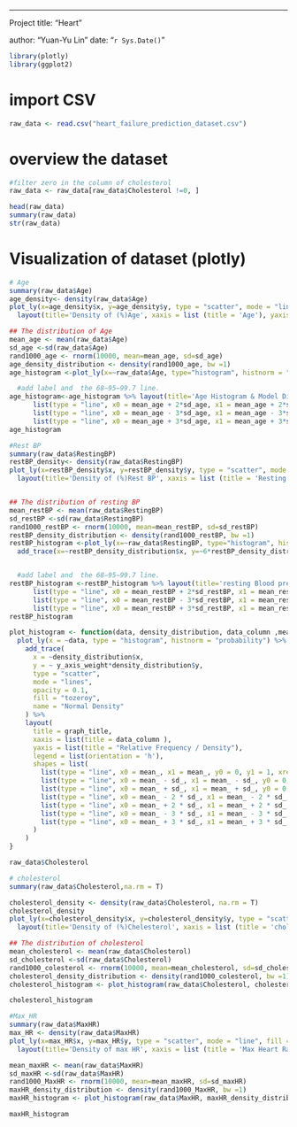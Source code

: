 ------------------------------------------------------------------------

Project title: "Heart "

author: "Yuan-Yu Lin" date: "`r Sys.Date()`"

```r
library(plotly)
library(ggplot2)
```

# import CSV

```r
raw_data <- read.csv("heart_failure_prediction_dataset.csv")


```

# overview the dataset

```r
#filter zero in the column of cholesterol
raw_data <- raw_data[raw_data$Cholesterol !=0, ]

head(raw_data)
summary(raw_data)
str(raw_data)
```

# Visualization of dataset (plotly)

```r
# Age 
summary(raw_data$Age)
age_density<- density(raw_data$Age)
plot_ly(x=age_density$x, y=age_density$y, type = "scatter", mode = "line", fill = "tozeroy", name = "Density") %>%
  layout(title='Density of (%)Age', xaxis = list (title = 'Age'), yaxis = list (title = 'Density'))

## The distribution of Age 
mean_age <- mean(raw_data$Age)
sd_age <-sd(raw_data$Age)
rand1000_age <- rnorm(10000, mean=mean_age, sd=sd_age)
age_density_distribution <- density(rand1000_age, bw =1)
age_histogram <-plot_ly(x=~raw_data$Age, type="histogram", histnorm = "probability", name = "Age Histogram") %>% add_trace(x=~age_density_distribution$x, y=~2.5*age_density_distribution$y,type = "scatter", mode = "lines", opacity=0.1, fill = "tozeroy", name = "Normal Density") 

  #add label and  the 68−95−99.7 line.
age_histogram<-age_histogram %>% layout(title='Age Histogram & Model Distribution', xaxis = list(title = "Age"), yaxis = list(title = "relative frequency/density"), legend = list(orientation = 'h'), shapes = list(list(type = "line", x0 = mean_age, x1 = mean_age, y0 = 0, y1 = 1, xref = "x", yref = "paper", line = list(color = "black", dash="dash")),list(type = "line", x0 = mean_age - sd_age, x1 = mean_age - sd_age, y0 = 0, y1 = 1, xref = "x", yref = "paper", line = list(color = "red", dash="dot")), list(type = "line", x0 = mean_age + sd_age, x1 = mean_age + sd_age, y0 = 0, y1 = 1, xref = "x", yref = "paper", line = list(color = "red", dash="dot")), list(type = "line", x0 = mean_age - 2*sd_age, x1 = mean_age - 2*sd_age, y0 = 0, y1 = 1, xref = "x", yref = "paper", line = list(color = "blue", dash="dot")),
      list(type = "line", x0 = mean_age + 2*sd_age, x1 = mean_age + 2*sd_age, y0 = 0, y1 = 1, xref = "x", yref = "paper", line = list(color = "blue", dash="dot")),
      list(type = "line", x0 = mean_age - 3*sd_age, x1 = mean_age - 3*sd_age, y0 = 0, y1 = 1, xref = "x", yref = "paper", line = list(color = "green", dash="dot")),
      list(type = "line", x0 = mean_age + 3*sd_age, x1 = mean_age + 3*sd_age, y0 = 0, y1 = 1, xref = "x", yref = "paper", line = list(color = "green", dash="dot"))))
age_histogram


```




```r
#Rest BP
summary(raw_data$RestingBP)
restBP_density<- density(raw_data$RestingBP)
plot_ly(x=restBP_density$x, y=restBP_density$y, type = "scatter", mode = "line", fill = "tozeroy", name = "Density") %>%
  layout(title='Density of (%)Rest BP', xaxis = list (title = 'Resting Blood Pressure'), yaxis = list (title = 'Density'))


## The distribution of resting BP
mean_restBP <- mean(raw_data$RestingBP)
sd_restBP <-sd(raw_data$RestingBP)
rand1000_restBP <- rnorm(10000, mean=mean_restBP, sd=sd_restBP)
restBP_density_distribution <- density(rand1000_restBP, bw =1)
restBP_histogram <-plot_ly(x=~raw_data$RestingBP, type="histogram", histnorm = "probability", name = "Resting Blood pressure Histogram") %>%
  add_trace(x=~restBP_density_distribution$x, y=~6*restBP_density_distribution$y,type = "scatter", mode = "lines", opacity=0.1, fill = "tozeroy", name = "Normal Density") 


  #add label and  the 68−95−99.7 line.
restBP_histogram <-restBP_histogram %>% layout(title='resting Blood pressure Histogram &  Distribution', xaxis = list(title = "resting blood pressure"), yaxis = list(title = "relative frequency/density"), legend = list(orientation = 'h'), shapes = list(list(type = "line", x0 = mean_restBP, x1 = mean_restBP, y0 = 0, y1 = 1, xref = "x", yref = "paper", line = list(color = "black", dash="dash")),list(type = "line", x0 = mean_restBP - sd_restBP, x1 = mean_restBP - sd_restBP, y0 = 0, y1 = 1, xref = "x", yref = "paper", line = list(color = "red", dash="dot")), list(type = "line", x0 = mean_restBP + sd_restBP, x1 = mean_restBP + sd_restBP, y0 = 0, y1 = 1, xref = "x", yref = "paper", line = list(color = "red", dash="dot")), list(type = "line", x0 = mean_restBP - 2*sd_restBP, x1 = mean_restBP - 2*sd_restBP, y0 = 0, y1 = 1, xref = "x", yref = "paper", line = list(color = "blue", dash="dot")),
      list(type = "line", x0 = mean_restBP + 2*sd_restBP, x1 = mean_restBP + 2*sd_restBP, y0 = 0, y1 = 1, xref = "x", yref = "paper", line = list(color = "blue", dash="dot")),
      list(type = "line", x0 = mean_restBP - 3*sd_restBP, x1 = mean_restBP - 3*sd_restBP, y0 = 0, y1 = 1, xref = "x", yref = "paper", line = list(color = "green", dash="dot")),
      list(type = "line", x0 = mean_restBP + 3*sd_restBP, x1 = mean_restBP + 3*sd_restBP, y0 = 0, y1 = 1, xref = "x", yref = "paper", line = list(color = "green", dash="dot"))))
restBP_histogram

```

```r
plot_histogram <- function(data, density_distribution, data_column ,mean_, sd_, graph_title, y_axis_weight=1) {
  plot_ly(x = ~data, type = "histogram", histnorm = "probability") %>%
    add_trace(
      x = ~density_distribution$x,
      y = ~ y_axis_weight*density_distribution$y,
      type = "scatter",
      mode = "lines",
      opacity = 0.1,
      fill = "tozeroy",
      name = "Normal Density"
    ) %>%
    layout(
      title = graph_title,
      xaxis = list(title = data_column ),
      yaxis = list(title = "Relative Frequency / Density"),
      legend = list(orientation = 'h'),
      shapes = list(
        list(type = "line", x0 = mean_, x1 = mean_, y0 = 0, y1 = 1, xref = "x", yref = "paper", line = list(color = "black", dash = "dash")),
        list(type = "line", x0 = mean_ - sd_, x1 = mean_ - sd_, y0 = 0, y1 = 1, xref = "x", yref = "paper", line = list(color = "red", dash = "dot")),
        list(type = "line", x0 = mean_ + sd_, x1 = mean_ + sd_, y0 = 0, y1 = 1, xref = "x", yref = "paper", line = list(color = "red", dash = "dot")),
        list(type = "line", x0 = mean_ - 2 * sd_, x1 = mean_ - 2 * sd_, y0 = 0, y1 = 1, xref = "x", yref = "paper", line = list(color = "blue", dash = "dot")),
        list(type = "line", x0 = mean_ + 2 * sd_, x1 = mean_ + 2 * sd_, y0 = 0, y1 = 1, xref = "x", yref = "paper", line = list(color = "blue", dash = "dot")),
        list(type = "line", x0 = mean_ - 3 * sd_, x1 = mean_ - 3 * sd_, y0 = 0, y1 = 1, xref = "x", yref = "paper", line = list(color = "green", dash = "dot")),
        list(type = "line", x0 = mean_ + 3 * sd_, x1 = mean_ + 3 * sd_, y0 = 0, y1 = 1, xref = "x", yref = "paper", line = list(color = "green", dash = "dot"))
      )
    )
}

raw_data$Cholesterol

# cholesterol
summary(raw_data$Cholesterol,na.rm = T)

cholesterol_density <- density(raw_data$Cholesterol, na.rm = T)
cholesterol_density
plot_ly(x=cholesterol_density$x, y=cholesterol_density$y, type = "scatter", mode = "line", fill = "tozeroy", name = "Density") %>%
  layout(title='Density of (%)Chelesterol', xaxis = list (title = 'cholesterol'), yaxis = list (title = 'Density'))

## The distribution of cholesterol
mean_cholesterol <- mean(raw_data$Cholesterol)
sd_cholesterol <-sd(raw_data$Cholesterol)
rand1000_colesterol <- rnorm(10000, mean=mean_cholesterol, sd=sd_cholesterol)
cholesterol_density_distribution <- density(rand1000_colesterol, bw =1)
cholesterol_histogram <- plot_histogram(raw_data$Cholesterol, cholesterol_density_distribution, "Cholesterol", mean_cholesterol, sd_cholesterol, "Cholesterol Histogram & Distribution", 8)

cholesterol_histogram
```



```r
#Max_HR
summary(raw_data$MaxHR)
max_HR <- density(raw_data$MaxHR)
plot_ly(x=max_HR$x, y=max_HR$y, type = "scatter", mode = "line", fill = "tozeroy", name = "Density") %>%
  layout(title='Density of max HR', xaxis = list (title = 'Max Heart Rate'), yaxis = list (title = 'Density'))

mean_maxHR <- mean(raw_data$MaxHR)
sd_maxHR <-sd(raw_data$MaxHR)
rand1000_MaxHR <- rnorm(10000, mean=mean_maxHR, sd=sd_maxHR)
maxHR_density_distribution <- density(rand1000_MaxHR, bw =1)
maxHR_histogram <- plot_histogram(raw_data$MaxHR, maxHR_density_distribution, "MaxHR", mean_maxHR, sd_maxHR, "Max Heart Rate Histogram & Distribution", 6)

maxHR_histogram
```




